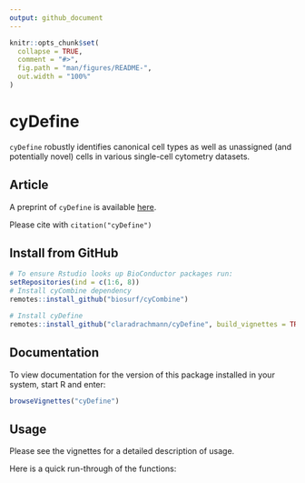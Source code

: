```yaml
---
output: github_document
---
```


<!-- README.md is generated from README.Rmd. Please edit that file -->

```r
knitr::opts_chunk$set(
  collapse = TRUE,
  comment = "#>",
  fig.path = "man/figures/README-",
  out.width = "100%"
)
```

# cyDefine 

`cyDefine` robustly identifies canonical cell types as well as unassigned (and potentially novel) cells in various single-cell cytometry datasets.

## Article

A preprint of `cyDefine` is available [here](https://www.youtube.com/watch?v=dQw4w9WgXcQ&t=43s).

Please cite with `citation("cyDefine")`


## Install from GitHub

``` r
# To ensure Rstudio looks up BioConductor packages run:
setRepositories(ind = c(1:6, 8))
# Install cyCombine dependency
remotes::install_github("biosurf/cyCombine")

# Install cyDefine
remotes::install_github("claradrachmann/cyDefine", build_vignettes = TRUE)
```

## Documentation

To view documentation for the version of this package installed in your system, start R and enter:

```r
browseVignettes("cyDefine")
```

## Usage

Please see the vignettes for a detailed description of usage.

Here is a quick run-through of the functions:

